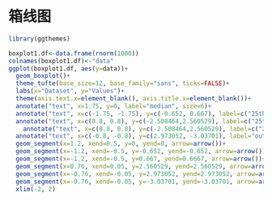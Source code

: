 # 箱线图

```r
library(ggthemes)

boxplot1.df<-data.frame(rnorm(1000))
colnames(boxplot1.df)<-"data"
ggplot(boxplot1.df, aes(y=data))+
  geom_boxplot()+
  theme_tufte(base_size=12, base_family="sans", ticks=FALSE)+
  labs(x="Dataset", y="Values")+
  theme(axis.text.x=element_blank(), axis.title.x=element_blank())+
  annotate("text", x=1.75, y=0, label="median", size=6)+
  annotate("text", x=c(-1.75, -1.75), y=c(-0.652, 0.667), label=c("25th\npercentile", "75th\npercentile"), size=6)+
  annotate("text", x=c(0.8, 0.8), y=c(-2.508464,2.560529), label=c("25th percentile\n- 1.5(IQR)", "75th percentile\n+ 1.5(IQR)"), size=6, hjust=0)+
    annotate("text", x=c(0.8, 0.8), y=c(-2.508464,2.560529), label=c("25th percentile\n- 1.5(IQR)", "75th percentile\n+ 1.5(IQR)"), size=6, hjust=0)+
  annotate("text", x=c(-0.8, -0.8), y=c(2.973052, -3.03701), label="outliers", size=6, hjust=1)+
  geom_segment(x=1.2, xend=0.5, y=0, yend=0, arrow=arrow())+
  geom_segment(x=-1.2, xend=-0.5, y=-0.652, yend=-0.652, arrow=arrow())+
  geom_segment(x=-1.2, xend=-0.5, y=0.667, yend=0.6667, arrow=arrow())+
  geom_segment(x=0.76, xend=0.05, y=2.560529, yend=2.560529, arrow=arrow())+
  geom_segment(x=-0.76, xend=-0.05, y=2.973052, yend=2.973052, arrow=arrow())+
  geom_segment(x=-0.76, xend=-0.05, y=-3.03701, yend=-3.03701, arrow=arrow())+
  xlim(-2, 2)
```
